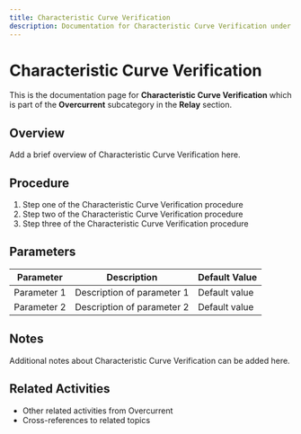 ```yaml
---
title: Characteristic Curve Verification
description: Documentation for Characteristic Curve Verification under Overcurrent in Relay category
---
```


# Characteristic Curve Verification

This is the documentation page for **Characteristic Curve Verification** which is part of the **Overcurrent** subcategory in the **Relay** section.

## Overview

Add a brief overview of Characteristic Curve Verification here.

## Procedure

1. Step one of the Characteristic Curve Verification procedure
2. Step two of the Characteristic Curve Verification procedure
3. Step three of the Characteristic Curve Verification procedure

## Parameters

| Parameter | Description | Default Value |
|-----------|-------------|---------------|
| Parameter 1 | Description of parameter 1 | Default value |
| Parameter 2 | Description of parameter 2 | Default value |

## Notes

Additional notes about Characteristic Curve Verification can be added here.

## Related Activities

- Other related activities from Overcurrent
- Cross-references to related topics
